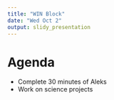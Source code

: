 ```yaml
---
title: "WIN Block"
date: "Wed Oct 2"
output: slidy_presentation
---
```


# Agenda

* Complete 30 minutes of Aleks
* Work on science projects

